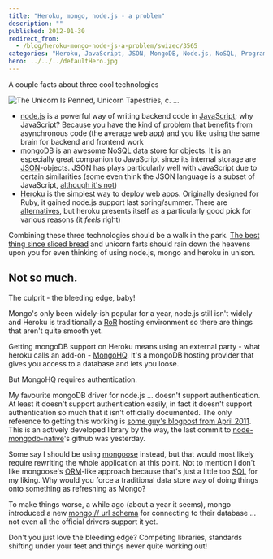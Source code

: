 ```yaml
---
title: "Heroku, mongo, node.js - a problem"
description: ""
published: 2012-01-30
redirect_from:
  - /blog/heroku-mongo-node-js-a-problem/swizec/3565
categories: "Heroku, JavaScript, JSON, MongoDB, Node.js, NoSQL, Programming, Ruby, Uncategorized"
hero: ../../../defaultHero.jpg
---
```


A couple facts about three cool technologies

![The Unicorn Is Penned, Unicorn Tapestries, c. ...](https://swizec.com/wp-content/uploads/2012/01/300px-The_Hunt_of_the_Unicorn_Tapestry_71.jpg)

- [node.js](http://nodejs.org/) is a powerful way of writing backend code in [JavaScript](http://en.wikipedia.org/wiki/JavaScript); why JavaScript? Because you have the kind of problem that benefits from asynchronous code (the average web app) and you like using the same brain for backend and frontend work
- [mongoDB](http://www.mongodb.org/) is an awesome [NoSQL](http://en.wikipedia.org/wiki/NoSQL) data store for objects. It is an especially great companion to JavaScript since its internal storage are [JSON](http://json.org/)-objects. JSON has plays particularly well with JavaScript due to certain similarities (some even think the JSON language is a subset of JavaScript, [although it's not](http://timelessrepo.com/json-isnt-a-javascript-subset))
- [Heroku](http://www.heroku.com/) is the simplest way to deploy web apps. Originally designed for Ruby, it gained node.js support last spring/summer. There are [alternatives](http://www.joyent.com/), but heroku presents itself as a particularly good pick for various reasons (it _feels_ right)

Combining these three technologies should be a walk in the park. [The best thing since sliced bread](http://en.wikipedia.org/wiki/Sliced_bread) and unicorn farts should rain down the heavens upon you for even thinking of using node.js, mongo and heroku in unison.

## Not so much.

The culprit - the bleeding edge, baby!

Mongo's only been widely-ish popular for a year, node.js still isn't widely and Heroku is traditionally a [RoR](http://rubyonrails.org) hosting environment so there are things that aren't quite smooth yet.

Getting mongoDB support on Heroku means using an external party - what heroku calls an add-on - [MongoHQ](https://mongohq.com/home). It's a mongoDB hosting provider that gives you access to a database and lets you loose.

But MongoHQ requires authentication.

My favourite mongoDB driver for node.js ... doesn't support authentication. At least it doesn't support authentication easily, in fact it doesn't support authentication so much that it isn't officially documented. The only reference to getting this working is [some guy's blogpost from April 2011](http://j-query.blogspot.com/2011/04/mongohq-and-node.html). This is an actively developed library by the way, the last commit to [node-mongodb-native](https://github.com/christkv/node-mongodb-native)'s github was yesterday.

Some say I should be using [mongoose](https://github.com/LearnBoost/mongoose) instead, but that would most likely require rewriting the whole application at this point. Not to mention I don't like mongoose's [ORM](http://en.wikipedia.org/wiki/Object-relational_mapping)-like approach because that's just a little too [SQL](http://www.iso.org/iso/catalogue_detail.htm?csnumber=45498) for my liking. Why would you force a traditional data store way of doing things onto something as refreshing as Mongo?

To make things worse, a while ago (about a year it seems), mongo introduced a new [mongo:// url schema](http://www.mongodb.org/display/DOCS/Connections) for connecting to their database ... not even all the official drivers support it yet.

Don't you just love the bleeding edge? Competing libraries, standards shifting under your feet and things never quite working out!
